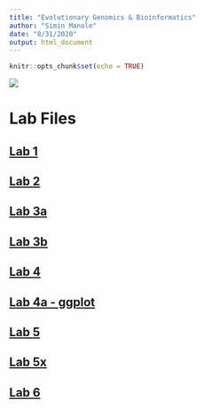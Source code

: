 ```yaml
---
title: "Evolutionary Genomics & Bioinformatics"
author: "Simin Manole"
date: "8/31/2020"
output: html_document
---
```

```r
knitr::opts_chunk$set(echo = TRUE)
```
![](icon.png)

# Lab Files

## [Lab 1](labs/lab1_SM.html)

## [Lab 2](labs/lab2.html)

## [Lab 3a](labs/Lab3A.html)

## [Lab 3b](labs/Lab3B.html)

## [Lab 4](labs/lab4.html)

## [Lab 4a - ggplot](labs/lab4_ggplot2.html)

## [Lab 5](labs/lab5.html)

## [Lab 5x](labs/lab5x.html)

## [Lab 6](labs/lab6.html)